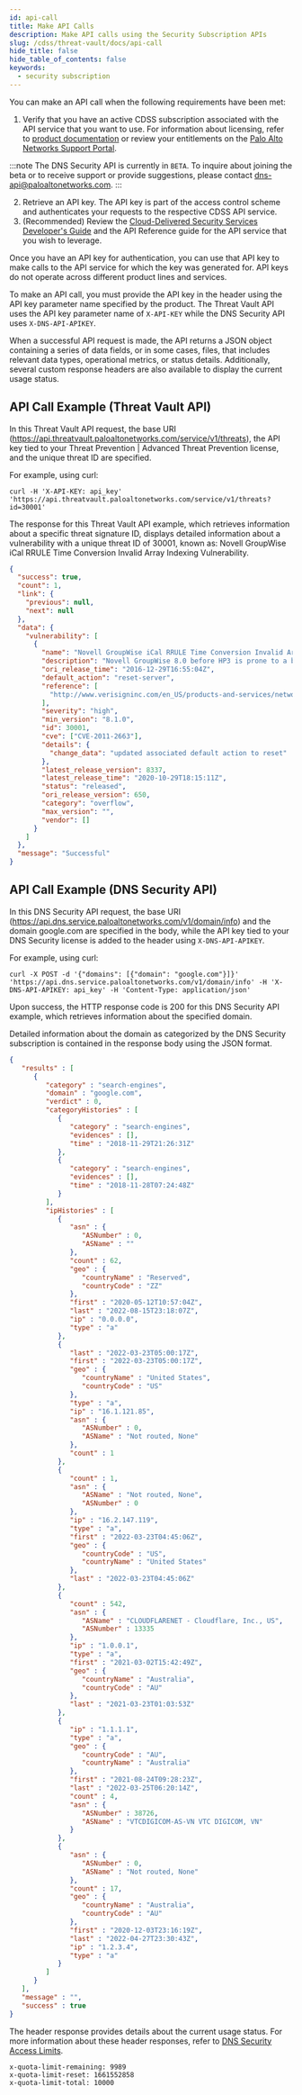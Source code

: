 ```yaml
---
id: api-call
title: Make API Calls
description: Make API calls using the Security Subscription APIs
slug: /cdss/threat-vault/docs/api-call
hide_title: false
hide_table_of_contents: false
keywords:
  - security subscription
---
```


You can make an API call when the following requirements have been met:

1. Verify that you have an active CDSS subscription associated with the API service that you want to use. For information about licensing, refer to [product documentation](https://docs.paloaltonetworks.com/resources/licensing-registration-activation) or review your entitlements on the [Palo Alto Networks Support Portal](https://support.paloaltonetworks.com/).

:::note
The DNS Security API is currently in `BETA`. To inquire about joining the beta or to receive support or provide suggestions, please contact dns-api@paloaltonetworks.com.
:::


2. Retrieve an API key. The API key is part of the access control scheme and authenticates your requests to the respective CDSS API service.
3. (Recommended) Review the [Cloud-Delivered Security Services Developer's Guide](/cdss/threat-vault/docs) and the API Reference guide for the API service that you wish to leverage.

Once you have an API key for authentication, you can use that API key to make calls to the API service for which the key was generated for. API keys do not operate across different product lines and services.

To make an API call, you must provide the API key in the header using the API key parameter name specified by the product. The Threat Vault API uses the API key parameter name of `X-API-KEY` while the DNS Security API uses `X-DNS-API-APIKEY`.

When a successful API request is made, the API returns a JSON object containing a series of data fields, or in some cases, files, that includes relevant data types, operational metrics, or status details. Additionally, several custom response headers are also available to display the current usage status.

## API Call Example (Threat Vault API)
In this Threat Vault API request, the base URI (https://api.threatvault.paloaltonetworks.com/service/v1/threats), the API key tied to your Threat Prevention | Advanced Threat Prevention license, and the unique threat ID are specified.

For example, using curl:

```shell-session
curl -H 'X-API-KEY: api_key' 'https://api.threatvault.paloaltonetworks.com/service/v1/threats?id=30001'
```

The response for this Threat Vault API example, which retrieves information about a specific threat signature ID, displays detailed information about a vulnerability with a unique threat ID of 30001, known as: Novell GroupWise iCal RRULE Time Conversion Invalid Array Indexing Vulnerability.

```json
{
  "success": true,
  "count": 1,
  "link": {
    "previous": null,
    "next": null
  },
  "data": {
    "vulnerability": [
      {
        "name": "Novell GroupWise iCal RRULE Time Conversion Invalid Array Indexing Vulnerability",
        "description": "Novell GroupWise 8.0 before HP3 is prone to a buffer overflow vulnerability while parsing certain crafted calendar requests. The vulnerability is due to an invalid array indexing error while parsing a crafted yearly RRULE variable in a VCALENDAR attachment. An attacker could exploit the vulnerability by sending a crafted VCALENDAR request in an e-mail message. A successful attack could lead to remote code execution with the privileges of the server.",
        "ori_release_time": "2016-12-29T16:55:04Z",
        "default_action": "reset-server",
        "reference": [
          "http://www.verisigninc.com/en_US/products-and-services/network-intelligence-availability/idefense/public-vulnerability-reports/articles/index.xhtml?id=945"
        ],
        "severity": "high",
        "min_version": "8.1.0",
        "id": 30001,
        "cve": ["CVE-2011-2663"],
        "details": {
          "change_data": "updated associated default action to reset"
        },
        "latest_release_version": 8337,
        "latest_release_time": "2020-10-29T18:15:11Z",
        "status": "released",
        "ori_release_version": 650,
        "category": "overflow",
        "max_version": "",
        "vendor": []
      }
    ]
  },
  "message": "Successful"
}
```

## API Call Example (DNS Security API)
In this DNS Security API request, the base URI (https://api.dns.service.paloaltonetworks.com/v1/domain/info) and the domain google.com are specified in the body, while the API key tied to your DNS Security license is added to the header using `X-DNS-API-APIKEY`.

For example, using curl:

```shell-session
curl -X POST -d '{"domains": [{"domain": "google.com"}]}' 'https://api.dns.service.paloaltonetworks.com/v1/domain/info' -H 'X-DNS-API-APIKEY: api_key' -H 'Content-Type: application/json'

```

Upon success, the HTTP response code is 200 for this DNS Security API example, which retrieves information about the specified domain.


Detailed information about the domain as categorized by the DNS Security subscription is contained in the response body using the JSON format. 

```json
{
   "results" : [
      {
         "category" : "search-engines",
         "domain" : "google.com",
         "verdict" : 0,
         "categoryHistories" : [
            {
               "category" : "search-engines",
               "evidences" : [],
               "time" : "2018-11-29T21:26:31Z"
            },
            {
               "category" : "search-engines",
               "evidences" : [],
               "time" : "2018-11-28T07:24:48Z"
            }
         ],
         "ipHistories" : [
            {
               "asn" : {
                  "ASNumber" : 0,
                  "ASName" : ""
               },
               "count" : 62,
               "geo" : {
                  "countryName" : "Reserved",
                  "countryCode" : "ZZ"
               },
               "first" : "2020-05-12T10:57:04Z",
               "last" : "2022-08-15T23:18:07Z",
               "ip" : "0.0.0.0",
               "type" : "a"
            },
            {
               "last" : "2022-03-23T05:00:17Z",
               "first" : "2022-03-23T05:00:17Z",
               "geo" : {
                  "countryName" : "United States",
                  "countryCode" : "US"
               },
               "type" : "a",
               "ip" : "16.1.121.85",
               "asn" : {
                  "ASNumber" : 0,
                  "ASName" : "Not routed, None"
               },
               "count" : 1
            },
            {
               "count" : 1,
               "asn" : {
                  "ASName" : "Not routed, None",
                  "ASNumber" : 0
               },
               "ip" : "16.2.147.119",
               "type" : "a",
               "first" : "2022-03-23T04:45:06Z",
               "geo" : {
                  "countryCode" : "US",
                  "countryName" : "United States"
               },
               "last" : "2022-03-23T04:45:06Z"
            },
            {
               "count" : 542,
               "asn" : {
                  "ASName" : "CLOUDFLARENET - Cloudflare, Inc., US",
                  "ASNumber" : 13335
               },
               "ip" : "1.0.0.1",
               "type" : "a",
               "first" : "2021-03-02T15:42:49Z",
               "geo" : {
                  "countryName" : "Australia",
                  "countryCode" : "AU"
               },
               "last" : "2021-03-23T01:03:53Z"
            },
            {
               "ip" : "1.1.1.1",
               "type" : "a",
               "geo" : {
                  "countryCode" : "AU",
                  "countryName" : "Australia"
               },
               "first" : "2021-08-24T09:28:23Z",
               "last" : "2022-03-25T06:20:14Z",
               "count" : 4,
               "asn" : {
                  "ASNumber" : 38726,
                  "ASName" : "VTCDIGICOM-AS-VN VTC DIGICOM, VN"
               }
            },
            {
               "asn" : {
                  "ASNumber" : 0,
                  "ASName" : "Not routed, None"
               },
               "count" : 17,
               "geo" : {
                  "countryName" : "Australia",
                  "countryCode" : "AU"
               },
               "first" : "2020-12-03T23:16:19Z",
               "last" : "2022-04-27T23:30:43Z",
               "ip" : "1.2.3.4",
               "type" : "a"
            }
         ]
      }
   ],
   "message" : "",
   "success" : true
}
```

The header response provides details about the current usage status. For more information about these header responses, refer to [DNS Security Access Limits](../docs/access-limits/dns-security).
```
x-quota-limit-remaining: 9989
x-quota-limit-reset: 1661552858
x-quota-limit-total: 10000
```
